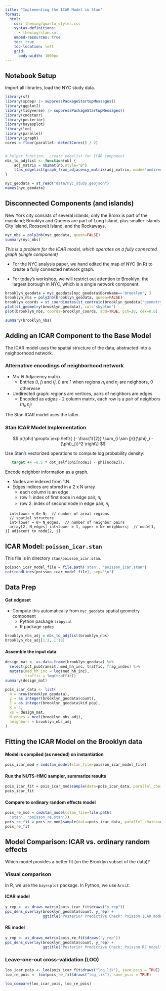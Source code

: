```yaml
---
title: "Implementing the ICAR Model in Stan"
format:
  html:
    css: theming/quarto_styles.css 
    syntax-definitions:
      - theming/stan.xml
    embed-resources: true
    toc: true
    toc-location: left
    grid:
      body-width: 1000px
---
```


## Notebook Setup

Import all libraries, load the NYC study data.

```r
library(sf)
library(spdep) |> suppressPackageStartupMessages()
library(ggplot2)
library(tidyverse) |> suppressPackageStartupMessages()
library(cmdstanr)
library(posterior)
library(bayesplot)
library(loo)
library(parallel)
library(igraph)
cores = floor(parallel::detectCores() / 2)


# helper function:  create edgelist for ICAR component
nbs_to_adjlist <- function(nb) {
    adj_matrix = nb2mat(nb,style="B")
    t(as_edgelist(graph_from_adjacency_matrix(adj_matrix, mode="undirected")))
}
```

```r
nyc_geodata = st_read("data/nyc_study.geojson")
names(nyc_geodata)
```

## Disconnected Components (and islands)

New York city consists of several islands; only the Bronx is part of the mainland; Brooklyn and Queens are part of Long Island, plus smaller islands City Island, Roosevelt Island, and the Rockaways.

```r
nyc_nbs = poly2nb(nyc_geodata, queen=FALSE)
summary(nyc_nbs)
```

*This is a problem for the ICAR model, which operates on a fully connected graph (single component)*

* For the NYC analysis paper, we hand edited the map of NYC (in R) to create a fully connected network graph.

* For today's workshop, we will restrict out attention to Brooklyn, the largest borough in NYC, which is a single network component.

```r
brooklyn_geodata = nyc_geodata[nyc_geodata$BoroName=='Brooklyn', ]
brooklyn_nbs = poly2nb(brooklyn_geodata, queen=FALSE)
brooklyn_coords = st_coordinates(st_centroid(brooklyn_geodata['geometry']))
plot(st_geometry(brooklyn_geodata), col='skyblue')
plot(brooklyn_nbs, coords=brooklyn_coords, add=TRUE, pch=20, cex=0.6)
```

```r
summary(brooklyn_nbs)
```

## Adding an ICAR Component to the Base Model

The ICAR model uses the spatial structure of the data, abstracted into a neighborhood network.

### Alternative encodings of neighborhood network

- $N \times N$ Adjacency matrix
  + Entries $(i,\ j)$ and $(j,\ i)$ are 1 when regions $n_i$ and $n_j$ are neighbors, 0 otherwise

- Undirected graph: regions are vertices, pairs of neighbors are edges
  + Encoded as *edges* - 2 column matrix, each row is a pair of neighbors $({n_i}, {n_j})$

The Stan ICAR model uses the latter.

### Stan ICAR Model Implementation

$$ p(\phi) \propto \exp \left\{ {- \frac{1}{2}} \sum_{i \sim j}{({\phi}_i - {\phi}_j)}^2 \right\} $$

Use Stan's vectorized operations to compute log probability density:

```stan
   target += -0.5 * dot_self(phi[node1] - phi[node2]);
```

Encode neighbor information as a graph.

* Nodes are indexed from 1:N.
* Edges indices are stored in a 2 x N array
  + each column is an edge
  + row 1: index of first node in edge pair, $n_i$
  + row 2: index of second node in edge pair, $n_j$


```
  int<lower = 0> N;  // number of areal regions
  // spatial structure
  int<lower = 0> N_edges;  // number of neighbor pairs
  array[2, N_edges] int<lower = 1, upper = N> neighbors;  // node[1, j] adjacent to node[2, j]
```


## ICAR Model:  `poisson_icar.stan`

This file is in directory `stan/poisson_icar.stan`.

```r
poisson_icar_model_file = file.path('stan', 'poisson_icar.stan')
cat(readLines(poisson_icar_model_file), sep="\n")
```

## Data Prep

#### Get edgeset

- Compute this automatically from `nyc_geodata` spatial geometry component
  + Python package `libpysal`
  + R package `spdep`

```r
brooklyn_nbs_adj = nbs_to_adjlist(brooklyn_nbs)
brooklyn_nbs_adj[1:2, 1:10]
```

#### Assemble the input data 

```r
design_mat <- as.data.frame(brooklyn_geodata) %>%
  select(pct_pubtransit, med_hh_inc, traffic, frag_index) %>%
  mutate(med_hh_inc = log(med_hh_inc),
         traffic = log(traffic))
summary(design_mat)
```

```r
pois_icar_data <- list(
  N = nrow(brooklyn_geodata),
  y = as.integer(brooklyn_geodata$count),
  E = as.integer(brooklyn_geodata$kid_pop),
  K = 4,
  xs = design_mat,
  N_edges = ncol(brooklyn_nbs_adj),
  neighbors = brooklyn_nbs_adj
)
```

## Fitting the ICAR Model on the Brooklyn data

#### Model is compiled (as needed) on instantiation 

```r
pois_icar_mod = cmdstan_model(stan_file=poisson_icar_model_file)
```

#### Run the NUTS-HMC sampler, summarize results

```r
pois_icar_fit = pois_icar_mod$sample(data=pois_icar_data, parallel_chains=cores)
pois_icar_fit 
```

#### Compare to ordinary random effects model

```r
pois_re_mod = cmdstan_model(stan_file=file.path(
  'stan', 'poisson_re.stan')) 
pois_re_fit = pois_re_mod$sample(data=pois_icar_data, parallel_chains=cores)
pois_re_fit 
```

## Model Comparison: ICAR vs. ordinary random effects

Which model provides a better fit (on the Brooklyn subset of the data)?

### Visual comparison

In R, we use the `bayesplot` package.
In Python, we use `ArviZ`.

#### ICAR model

```r
y_rep <- as_draws_matrix(pois_icar_fit$draws("y_rep"))
ppc_dens_overlay(brooklyn_geodata$count, y_rep) +
                 ggtitle("Posterior Predictive Check: Poisson ICAR model")
```

#### RE model

```r
y_rep <- as_draws_matrix(pois_re_fit$draws("y_rep"))
ppc_dens_overlay(brooklyn_geodata$count, y_rep) +
                 ggtitle("Posterior Predictive Check: Poisson RE model")
```

### Leave-one-out cross-validation (LOO)

```r
loo_icar_pois <- loo(pois_icar_fit$draws("log_lik"), save_psis = TRUE)
loo_re_pois <- loo(pois_re_fit$draws("log_lik"), save_psis = TRUE)

loo_compare(loo_icar_pois, loo_re_pois)
```
